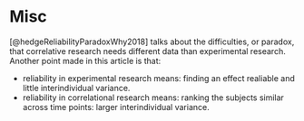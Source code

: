 # Misc {- #misc}

[@hedgeReliabilityParadoxWhy2018] talks about the difficulties, or paradox, that correlative research needs different data than experimental research. Another point made in this article is that: 

* reliability in experimental research means: finding an effect realiable and little interindividual variance. 
* reliability in correlational research means: ranking the subjects similar across time points: larger interindividual variance. 
